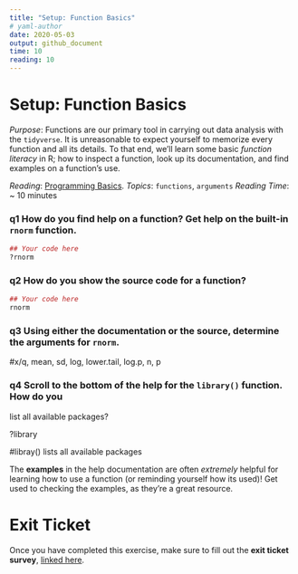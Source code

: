 ```yaml
---
title: "Setup: Function Basics"
# yaml-author
date: 2020-05-03
output: github_document
time: 10
reading: 10
---
```


# Setup: Function Basics

*Purpose*: Functions are our primary tool in carrying out data analysis with the
`tidyverse`. It is unreasonable to expect yourself to memorize every function
and all its details. To that end, we'll learn some basic _function literacy_ in
R; how to inspect a function, look up its documentation, and find examples on a
function's use.

*Reading*: [Programming Basics](https://rstudio.cloud/learn/primers/1.2).
*Topics*: `functions`, `arguments`
*Reading Time*: ~ 10 minutes

### __q1__ How do you find help on a function? Get help on the built-in `rnorm` function.

```r
## Your code here
?rnorm
```

### __q2__ How do you show the source code for a function?

```r
## Your code here
rnorm
```

### __q3__ Using either the documentation or the source, determine the arguments for `rnorm`.

#x/q, mean, sd, log, lower.tail, log.p, n, p


### __q4__ Scroll to the bottom of the help for the `library()` function. How do you
list all available packages?

?library

#libray() lists all available packages


The __examples__ in the help documentation are often *extremely* helpful for
learning how to use a function (or reminding yourself how its used)! Get used to
checking the examples, as they're a great resource.

<!-- include-exit-ticket -->
# Exit Ticket
<!-- -------------------------------------------------- -->

Once you have completed this exercise, make sure to fill out the **exit ticket survey**, [linked here](https://docs.google.com/forms/d/e/1FAIpQLSeuq2LFIwWcm05e8-JU84A3irdEL7JkXhMq5Xtoalib36LFHw/viewform?usp=pp_url&entry.693978880=e-setup02-functions-assignment.Rmd).

